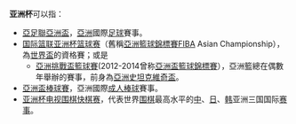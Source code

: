 '''亚洲杯'''可以指：
* [[亞足聯亞洲盃|亞足聯亞洲盃]]，[[亞洲|亞洲]]國際[[足球|足球]]賽事。
* [[国际篮联亚洲杯篮球赛|国际篮联亚洲杯篮球赛]]（舊稱[[亞洲籃球錦標賽|亞洲籃球錦標賽]]FIBA Asian Championship）， 為[[世界盃籃球賽|世界盃]]的資格賽；或是
** [[亞洲挑戰盃籃球賽|亞洲挑戰盃籃球賽]](2012-2014曾称[[亞洲盃籃球錦標賽|亞洲盃籃球錦標賽]]），亞洲籃總在偶數年舉辦的賽事，前身為[[亞洲史坦克維奇盃|亞洲史坦克維奇盃]]。
* [[亞洲盃棒球賽|亞洲盃棒球賽]]，亞洲國際[[成人棒球|成人棒球]]賽事。
* [[亚洲杯电视围棋快棋赛|亚洲杯电视围棋快棋赛]]，代表世界[[围棋|围棋]]最高水平的[[中华人民共和国|中]]、[[日本|日]]、[[大韩民国|韩]]亚洲三国国际[[围棋赛|赛事]]。
{{disambig|Cat=三字亚洲相关消歧義}}
